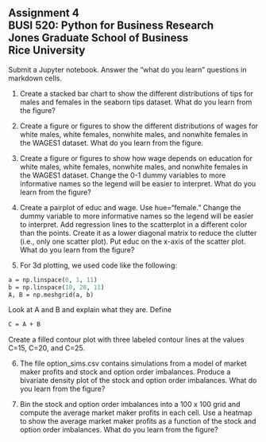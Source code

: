 ## Assignment 4<br>BUSI 520: Python for Business Research<br>Jones Graduate School of Business<br>Rice University<br>

Submit a Jupyter notebook.  Answer the "what do you learn" questions in markdown cells.

1. Create a stacked bar chart to show the different distributions of tips for males and females in the seaborn tips dataset.  What do you learn from the figure?

2.  Create a figure or figures to show the different distributions of wages for white males, white females, nonwhite males, and nonwhite females in the WAGES1 dataset.  What do you learn from the figure.

3. Create a figure or figures to show how wage depends on education for white males, white females, nonwhite males, and nonwhite females in the WAGES1 dataset.  Change the 0-1 dummy variables to more informative names so the legend will be easier to interpret.  What do you learn from the figure?

4. Create a pairplot of educ and wage.  Use hue="female."  Change the dummy variable to more informative names so the legend will be easier to interpret.  Add regression lines to the scatterplot in a different color than the points.  Create it as a lower diagonal matrix to reduce the clutter (i.e., only one scatter plot).  Put educ on the x-axis of the scatter plot.  What do you learn from the figure?

5. For 3d plotting, we used code like the following:

```.p
a = np.linspace(0, 1, 11)
b = np.linspace(10, 20, 11)
A, B = np.meshgrid(a, b)
```

Look at A and B and explain what they are.  Define

```.p
C = A + B
```

Create a filled contour plot with three labeled contour lines at the values C=15, C=20, and C=25.

6. The file option_sims.csv contains simulations from a model of market maker profits and stock and option order imbalances.  Produce a bivariate density plot of the stock and option order imbalances.  What do you learn from the figure?

7. Bin the stock and option order imbalances into a 100 x 100 grid and compute the average market maker profits in each cell.  Use a heatmap to show the average market maker profits as a function of the stock and option order imbalances.  What do you learn from the figure?